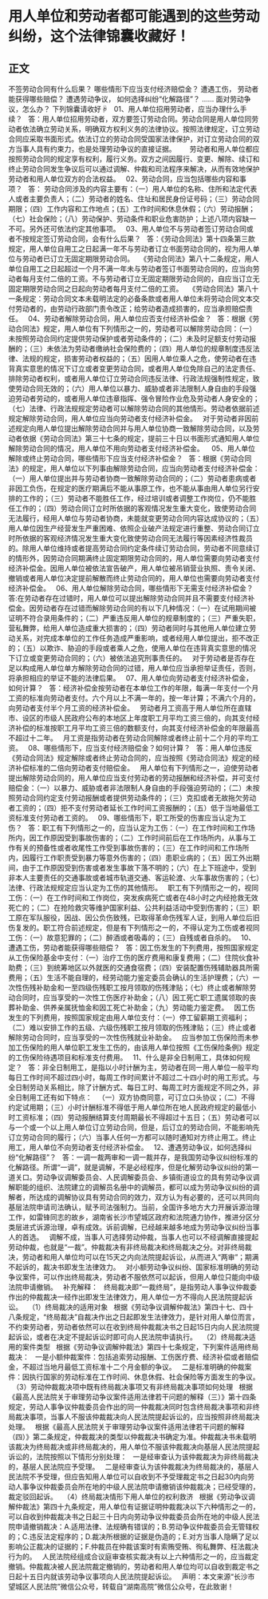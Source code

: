 # 用人单位和劳动者都可能遇到的这些劳动纠纷，这个法律锦囊收藏好！
## 正文


不签劳动合同有什么后果？
哪些情形下应当支付经济赔偿金？
遭遇工伤，
劳动者能获得哪些赔偿？
遭遇劳动争议，
如何选择纠纷“化解路径”？
……
面对劳动争议，怎么办？
下列锦囊请收好☟
 
01、用人单位招用劳动者，应当办理什么手续？
 
答：用人单位招用劳动者，双方要签订劳动合同。劳动合同是用人单位同劳动者依法确立劳动关系，明确双方权利义务的法律协议。按照法律规定，订立劳动合同应采取书面形式。依法订立的劳动合同受国家法律保护，对订立劳动合同的双方当事人具有约束力，也是处理劳动争议的直接证据。
     
劳动者和用人单位都应按照劳动合同的规定享有权利，履行义务。双方之间因履行、变更、解除、续订和终止劳动合同发生争议后可以通过调解、仲裁和司法程序来解决，从而有效地保护劳动者和用人单位双方的合法权益。
 
02、劳动合同，应当包括哪些内容和事项？
 
答： 劳动合同涉及的内容主要有：（一）用人单位的名称、住所和法定代表人或者主要负责人；（二）劳动者的姓名、住址和居民身份证号码；（三）劳动合同期限；（四）工作内容和工作地点；(五）工作时间和休息休假；（六）劳动报酬；（七）社会保险；（八）劳动保护、劳动条件和职业危害防护；上述八项内容缺一不可。另外还可依法约定其他事项。
 
03、用人单位不与劳动者签订劳动合同或者不按规定签订劳动合同，会有什么后果？
 
答：《劳动合同法》第十四条第三款规定，用人单位自用工之日起满一年不与劳动者订立书面劳动合同的，视为用人单位与劳动者已订立无固定期限劳动合同。
 
《劳动合同法》第八十二条规定，用人单位自用工之日起超过一个月不满一年未与劳动者签订书面劳动合同的，应当向劳动者每月支付二倍的工资。不与劳动者订立无固定期限劳动合同的，自应当订立无固定期限劳动合同之日起向劳动者每月支付二倍的工资。
 
《劳动合同法》第八十一条规定：劳动合同文本未载明法定的必备条款或者用人单位未将劳动合同文本交付劳动者的，由劳动行政部门责令改正；给劳动者造成损害的，应当承担赔偿责任。
 
04、劳动者解除劳动合同，用人单位应否支付经济补偿金？
 
答：根据《劳动合同法》规定，用人单位有下列情形之一的，劳动者可以解除劳动合同：（一）未按照劳动合同约定提供劳动保护或者劳动条件的；（二）未及时足额支付劳动报酬的；（三）未依法为劳动者缴纳社会保险费的；（四）用人单位的规章制度违反法律、法规的规定，损害劳动者权益的；（五）因用人单位乘人之危，使劳动者在违背真实意思的情况下订立或者变更劳动合同，或者用人单位免除自己的法定责任、排除劳动者权利，或者用人单位订立劳动合同违反法律、行政法规强制性规定，致使劳动合同无效的；（六）用人单位以暴力、威胁或者非法限制人身自由的手段强迫劳动者劳动的，或者用人单位违章指挥、强令冒险作业危及劳动者人身安全的；（七）法律、行政法规规定劳动者可以解除劳动合同的其他情形。劳动者依据前述规定解除劳动合同，用人单位应当向劳动者支付经济补偿金。
 
对于劳动者非因前述规定向用人单位提出解除劳动合同并与用人单位协商一致解除劳动合同，以及劳动者依据《劳动合同法》第三十七条的规定，提前三十日以书面形式通知用人单位解除劳动合同的情况，用人单位不用向劳动者支付经济补偿金。 
 
05、用人单位解除或终止劳动合同，哪些情形下应当支付经济补偿金？
 
答：根据《劳动合同法》的规定，用人单位以下列事由解除劳动合同，应当向劳动者支付经济补偿金：（一）用人单位提出并与劳动者协商一致解除劳动合同的；（二）劳动者患病或者非因工负伤，在规定的医疗期满后不能从事原工作，也不能从事由用人单位另行安排的工作的；（三）劳动者不能胜任工作，经过培训或者调整工作岗位，仍不能胜任工作的；（四）劳动合同订立时所依据的客观情况发生重大变化，致使劳动合同无法履行，经用人单位与劳动者协商，未能就变更劳动合同内容达成协议的；（五）用人单位因生产经营发生严重困难、依照企业破产法规定进行重整、劳动合同订立时所依据的客观经济情况发生重大变化致使劳动合同无法履行等因素经济性裁员的。除用人单位维持或者提高劳动合同约定条件续订劳动合同，劳动者不同意续订的情形外，因劳动合同期满终止固定期限劳动合同的，用人单位需要向劳动者支付经济补偿金。因用人单位被依法宣告破产，用人单位被吊销营业执照、责令关闭、撤销或者用人单位决定提前解散而终止劳动合同的，用人单位也需要向劳动者支付经济补偿金。
 
06、用人单位解除劳动合同，哪些情形下无需支付经济补偿金？
 
答:在劳动者存在过错时，用人单位可以提出解除劳动合同并且不需要支付经济补偿金。因劳动者存在过错而解除劳动合同的有以下几种情况：（一）在试用期间被证明不符合录用条件的；（二）严重违反用人单位的规章制度的；（三）严重失职，营私舞弊，给用人单位造成重大损害的；（四）劳动者同时与其他用人单位建立劳动关系，对完成本单位的工作任务造成严重影响，或者经用人单位提出，拒不改正的；（五）以欺诈、胁迫的手段或者乘人之危，使用人单位在违背真实意思的情况下订立或变更劳动合同的；（六）被依法追究刑事责任的。
 
对于劳动者是否存在足以构成用人单位单方解除劳动合同的过错，用人单位应当承担举证责任，否则，将承担相应的举证不能的法律后果。
 
07、用人单位向劳动者支付经济补偿金，如何计算？
 
答：经济补偿金按劳动者在本单位工作的年限，每满一年支付一个月工资的标准向劳动者支付。六个月以上不满一年的，按一年计算；不满六个月的，向劳动者支付半个月工资的经济补偿金。
 
劳动者月工资高于用人单位所在直辖市、设区的市级人民政府公布的本地区上年度职工月平均工资三倍的，向其支付经济补偿的标准按职工月平均工资三倍的数额支付，向其支付经济补偿金的年限最高不超过十二年。
 
月工资是指劳动者在劳动合同解除或者终止前十二个月的平均工资。
 
08、哪些情形下，应当支付经济赔偿金？如何计算？
 
答：用人单位违反《劳动合同法》规定解除或者终止劳动合同的，应当按照《劳动合同法》规定的经济补偿标准的二倍向劳动者支付赔偿金。
 
用人单位有下列情形之一，迫使劳动者提出解除劳动合同的，用人单位应当支付劳动者的劳动报酬和经济补偿，并可支付赔偿金：（一）以暴力、威胁或者非法限制人身自由的手段强迫劳动的；（二）未按照劳动合同约定支付劳动报酬或者提供劳动条件的；（三）克扣或者无故拖欠劳动者工资的；（四）拒不支付劳动者延长工作时间工资报酬的；（五）低于当地最低工资标准支付劳动者工资的。
 
09、哪些情形下，职工所受的伤害应当认定为工伤？
 
答：职工有下列情形之一的，应当认定为工伤：（一）在工作时间和工作场所内，因工作原因受到事故伤害的；（二）工作时间前后在工作场所内，从事与工作有关的预备性或者收尾性工作受到事故伤害的；（三）在工作时间和工作场所内，因履行工作职责受到暴力等意外伤害的；（四）患职业病的；（五）因工外出期间，由于工作原因受到伤害或者发生事故下落不明的；（六）在上下班途中，受到非本人主要责任的交通事故或者城市轨道交通、客运轮渡、火车事故伤害的；（七）法律、行政法规规定应当认定为工伤的其他情形。
 
职工有下列情形之一的，视同工伤：（一）在工作时间和工作岗位，突发疾病死亡或者在48小时之内经抢救无效死亡的；（二）在抢险救灾等维护国家利益、公共利益活动中受到伤害的；（三）职工原在军队服役，因战、因公负伤致残，已取得革命伤残军人证，到用人单位后旧伤复发的。职工符合前述规定，但是有下列情形之一的，不得认定为工伤或者视同工伤：（一）故意犯罪的；（二）醉酒或者吸毒的；（三）自残或者自杀的。
 
10、遭遇工伤，劳动者能获得哪些赔偿？
 
答：因工伤发生的下列费用，按照国家规定从工伤保险基金中支付：（一）治疗工伤的医疗费用和康复费用；（二）住院伙食补助费；（三）到统筹地区以外就医的交通食宿费；（四）安装配置伤残辅助器具所需费用；（五）生活不能自理的，经劳动能力鉴定委员会确认的生活护理费；（六）一次性伤残补助金和一至四级伤残职工按月领取的伤残津贴；（七）终止或者解除劳动合同时，应当享受的一次性工伤医疗补助金；（八）因工死亡职工遗属领取的丧葬补助金、供养亲属抚恤金和因工死亡补助金；（九）劳动能力鉴定费。
 
因工伤发生的下列费用，按照国家规定由用人单位支付：（一）停工留薪期工资福利；（二）难以安排工作的五级、六级伤残职工按月领取的伤残津贴；（三）终止或者解除劳动合同时，应当享受的一次性伤残就业补助金。
 
应当参加工伤保险而未参加工伤保险的用人单位职工发生工伤的，由该用人单位按照《工伤保险条例》规定的工伤保险待遇项目和标准支付费用。
 
11、什么是非全日制用工，具体如何规定？
 
答：非全日制用工，是指以小时计酬为主，劳动者在同一用人单位一般平均每日工作时间不超过四小时，每周工作时间累计不超过二十四小时的用工形式。与全日制劳动关系相比，除了计酬方式、每日工时、每周工时方面规定不同之外，非全日制用工还有如下特点：
 
（一）双方协商同意，可订立口头协议；（二）不得约定试用期；（三）小时计酬标准不得低于用人单位所在地人民政府规定的最低小时工资标准；（四）劳动报酬结算支付周期最长不得超过十五日；（五）劳动者可以与一个或一个以上用人单位订立劳动合同，但是，后订立的劳动合同，不能影响先订立劳动合同的履行；（六）当事人任何一方都可以随时通知对方终止用工。终止用工，用人单位不向劳动者支付经济补偿金。
 
12、遭遇劳动争议，如何选择纠纷“化解路径”？
 
答：一调一裁两审和一调一裁并存，是我国劳动争议纠纷标准的化解路径。所谓“一调”，就是调解，不是必经程序，但是化解劳动争议纠纷的第一道关口。劳动争议调解委员会、人民调解委员会、乡镇街道设立的具有劳动争议调解职能的组织、法院建立的调解员名册中的调解员，都可以成为劳动争议纠纷的调解者，所达成的调解协议具有劳动合同的效力，双方认为有必要的，还可以共同向基层法院申请司法确认，赋予司法强制力。当前，全国许多地方大力开展诉源治理工作，如雷锋同志的故乡，湖南省长沙市望城区政府和法院通力协作，推进分区分类层进式诉源治理，卓有成效。诉前调解，已经越来越多地成为劳动争议纠纷当事人的首选。
 
调解不成，当事人可选择劳动仲裁，当事人也可以不经调解直接提起劳动仲裁，也就是“一裁”。仲裁裁决有非终局裁决和终局裁决之分。对非终局裁决，劳动者和用人单位均可以在15天之内向法院提起诉讼，从而进入“两审”；期满不起诉的，裁决书即发生法律效力。
 
对小额劳动争议纠纷、国家标准明确的劳动争议案件，可以作出终局裁决，劳动者不服依然可以起诉，但用人单位只能向中级法院申请撤销。
 
补充解释：
 
终局裁决即“一裁终局”，是指劳动人事争议仲裁委作出的仲裁裁决一经作出即发生法律效力，用人单位一方不得向人民法院提起诉讼。
 
（1）终局裁决的适用对象
 
根据《劳动争议调解仲裁法》第四十七、四十八条规定，“终局裁决”自裁决作出之日起即发生法律效力，是针对用人单位而言，不约束劳动者，劳动者依然可以在收到终局仲裁裁决书之日起15日内向人民法院提起诉讼，或者在决定不提起诉讼时即可向人民法院申请执行。
 
（2）终局裁决适用的案件类型
 
根据《劳动争议调解仲裁法》第四十七条规定，下列案件适用终局裁决：
 
一是小额仲裁案件：包括追索劳动报酬、工伤医疗费、经济补偿或者赔偿金，不超过当地月最低工资标准十二个月金额的争议。
 
二是标准明确的仲裁案件：因执行国家的劳动标准在工作时间、休息休假、社会保险等方面发生的争议。
 
（3）劳动仲裁裁决项中既有终局裁决事项又有非终局裁决事项如何处理
 
根据《最高人民法院关于审理劳动争议案件适用法律若干问题的解释（三）》第十四条规定，劳动人事争议仲裁委员会作出的同一仲裁裁决同时包含终局裁决事项和非终局裁决事项，当事人不服该仲裁裁决向人民法院提起诉讼的，应当按照非终局裁决处理。
 
根据《最高人民法院关于审理劳动争议案件适用法律若干问题的解释（四）》第二条规定，仲裁裁决的类型以仲裁裁决书确定为准。仲裁裁决书未载明该裁决为终局裁决或非终局裁决的，用人单位不服该仲裁裁决向基层人民法院提起诉讼的，法院按照以下情形分别处理：
 
一是经审查认为该仲裁裁决为非终局裁决的，基层人民法院应予受理。
 
二是经审查认为该仲裁裁决为终局裁决的，基层人民法院不予受理，但应告知用人单位可以自收到不予受理裁定书之日起30内向劳动人事争议仲裁委员会所在地的中级人民法院申请撤销该仲裁裁决；已经受理的，裁定驳回起诉。
 
（4）终局裁决情形下用人单位的权利救济
 
根据《劳动争议调解仲裁法》第四十九条规定，用人单位有证据证明仲裁裁决以下六种情形之一的，可以自收到仲裁裁决书之日起三十日内向劳动争议仲裁委员会所在地的中级人民法院申请撤销裁决：A.适用法律、法规确有错误的；B.劳动争议仲裁委员会无管辖权的；C.违反法定程序的；D.裁决所根据的证据是伪造的；E.对方当事人隐瞒了足以影响公正裁决的证据的；F.仲裁员在仲裁该案时有索贿受贿、徇私舞弊、枉法裁决行为的。
 
人民法院经组成合议庭审查核实裁决有以上六种情形之一的，应当裁定撤销。仲裁裁决被人民法院裁定撤销的，劳动者和用人单位均可以自收到裁定书之日起十五日内就该劳动争议事项向人民法院提起诉讼。
 
声明：本文来源“长沙市望城区人民法院”微信公众号，转载自“湖南高院”微信公众号，在此致谢！
 
